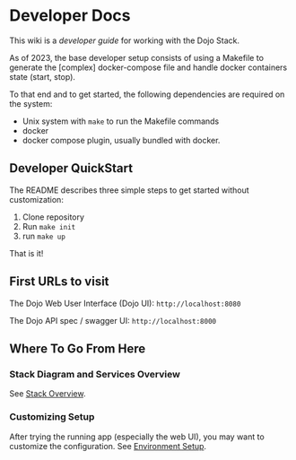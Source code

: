 # Developer Docs

This wiki is a _developer guide_ for working with the Dojo Stack.

As of 2023, the base developer setup consists of using a Makefile to generate
the \[complex\] docker-compose file and handle docker containers state (start, stop).

To that end and to get started, the following dependencies are required on the system:

- Unix system with `make` to run the Makefile commands
- docker
- docker compose plugin, usually bundled with docker.

## Developer QuickStart

The README describes three simple steps to get started without customization:

1. Clone repository
2. Run `make init`
3. run `make up`

That is it!

## First URLs to visit

The Dojo Web User Interface (Dojo UI):
`http://localhost:8080`

The Dojo API spec / swagger UI:
`http://localhost:8000`

## Where To Go From Here

### Stack Diagram and Services Overview
See [Stack Overview](./dev-docs/stack-overview).

### Customizing Setup
After trying the running app (especially the web UI), you may want to customize the
configuration. See [Environment Setup](./dev-docs/environment-setup).

